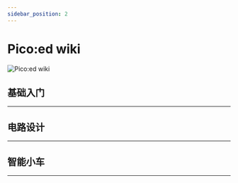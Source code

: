```yaml
---
sidebar_position: 2
---
```









# Pico:ed wiki

![Pico:ed wiki](./images/picoed-wiki.png)

## 基础入门
---

<cardbox>
  <card
    href="./getting-started/picoed/"
    title="Pico:ed"
    description="小小科学家(Starter Kit)套件是ELECFREAKS团队出品的micro:bit入门套件。
ElecFreaks Micro：bit 小小科学家专为那些学习电路和编程知识的人们而设计。 该套件提供了一些基本的电子元件，如LED，按钮，蜂鸣器，温度传感器，舵机和电机等。 Micro：bit小小科学家套件可以帮助您进入一个美好的电子世界。"
    img={picoed_Icon}
  />
</cardbox>

## 电路设计
---

<cardbox>
  <card
    href="./circuit-design/picoed-starter-kit/"
    title="小小发明家套件"
    description="小小科学家(Starter Kit)套件是ELECFREAKS团队出品的micro:bit入门套件。
ElecFreaks Micro：bit 小小科学家专为那些学习电路和编程知识的人们而设计。 该套件提供了一些基本的电子元件，如LED，按钮，蜂鸣器，温度传感器，舵机和电机等。 Micro：bit小小科学家套件可以帮助您进入一个美好的电子世界。"
    img={picoed_starter_kit_Icon}
  />
</cardbox>

## 智能小车
---

<cardbox>
  <card
    href="./picoed-smart-car/picoed-samrt-cutebot"
    title="酷比特小车"
    description="小小科学家(Starter Kit)套件是ELECFREAKS团队出品的micro:bit入门套件。
ElecFreaks Micro：bit 小小科学家专为那些学习电路和编程知识的人们而设计。 该套件提供了一些基本的电子元件，如LED，按钮，蜂鸣器，温度传感器，舵机和电机等。 Micro：bit小小科学家套件可以帮助您进入一个美好的电子世界。"
    img={picoed_samrt_cutebot_Icon}
  />
  <card
    href="./picoed-smart-car/picoed-ringbit-car-v2"
    title="瑞比特小车"
    description="小小科学家(Starter Kit)套件是ELECFREAKS团队出品的micro:bit入门套件。
ElecFreaks Micro：bit 小小科学家专为那些学习电路和编程知识的人们而设计。 该套件提供了一些基本的电子元件，如LED，按钮，蜂鸣器，温度传感器，舵机和电机等。 Micro：bit小小科学家套件可以帮助您进入一个美好的电子世界。"
    img={picoed_ringbit_car_v2_Icon}
  />
</cardbox>
